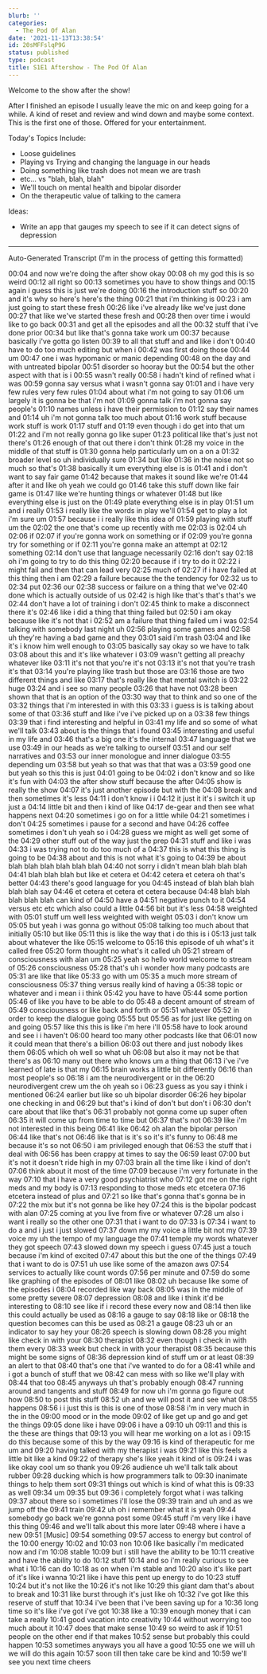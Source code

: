 ```yaml
---
blurb: ''
categories:
  - The Pod Of Alan
date: '2021-11-13T13:38:54'
id: 20sMFFslqP9G
status: published
type: podcast
title: S1E1 Aftershow - The Pod Of Alan
---
```



Welcome to the show after the show! 

After I finished an episode I usually leave the mic on and keep going for a while. A kind of reset and review and wind down and maybe some context. This is the first one of those. Offered for your entertainment.

Today's Topics Include: 

- Loose guidelines 
- Playing vs Trying and changing the language in our heads
- Doing something like trash does not mean we are trash
- etc... vs "blah, blah, blah"
- We'll touch on mental health and bipolar disorder 
- On the therapeutic value of talking to the camera

Ideas:

- Write an app that gauges my speech to see if it can detect signs of depression


---

Auto-Generated Transcript (I'm in the process of getting this formatted)

00:04
and now we're doing the after show okay
00:08
oh my god this is so weird
00:12
all right so
00:13
sometimes you have to show things and
00:15
again i guess this is just we're doing
00:16
the introduction stuff so
00:20
and it's why so here's here's the thing
00:21
that i'm thinking is
00:23
i am just going to start these fresh
00:26
like i've already like we've just done
00:27
that like we've started these fresh and
00:28
then over time i would like to go back
00:31
and get all the episodes and all the
00:32
stuff that i've done prior
00:34
but like that's gonna take work um
00:37
because basically i've gotta go listen
00:39
to all that stuff and and like i don't
00:40
have to do too much editing but when i
00:42
was first doing those
00:44
um
00:47
one i was hypomanic or manic depending
00:48
on the day and with untreated bipolar
00:51
disorder so hooray but the
00:54
but the other aspect with that is i
00:55
wasn't really
00:58
i hadn't kind of refined what i was
00:59
gonna say versus what i wasn't gonna say
01:01
and i have very few rules very few rules
01:04
about what i'm not going to say
01:06
um largely it is gonna be that i'm not
01:09
gonna talk i'm not gonna say people's
01:10
names unless i have their permission to
01:12
say their names and
01:14
uh i'm not gonna talk too much about
01:16
work stuff because work stuff is work
01:17
stuff and
01:19
even though i do get into that um
01:22
and i'm not really gonna go like super
01:23
political like that's just not there's
01:26
enough of that out there i don't think
01:28
my voice in the middle of that stuff is
01:30
gonna help particularly um on a on a
01:32
broader level so uh individually sure
01:34
but like
01:36
in the noise not so much so that's
01:38
basically it um everything else is is
01:41
and i don't want to say fair game
01:42
because that makes it sound like we're
01:44
after it and like oh yeah we could go
01:46
take this stuff down like fair game is
01:47
like we're hunting things or whatever
01:48
but like everything else is just on the
01:49
plate everything else is in play
01:51
um and i really
01:53
i really like the words in play we'll
01:54
get to play a lot i'm sure um
01:57
because i i really like this idea of
01:59
playing with stuff um the
02:02
the one that's come up recently with me
02:03
is
02:04
uh
02:06
if
02:07
if you're gonna work on something or if
02:09
you're gonna try for something or if
02:11
you're gonna make an attempt at
02:12
something
02:14
don't use that language necessarily
02:16
don't say
02:18
oh i'm going to try to do this thing
02:20
because if i try to do it
02:22
i might fail and then that can lead very
02:25
much of
02:27
if i have failed at this thing then i am
02:29
a failure because the the tendency for
02:32
us to
02:34
put
02:36
our
02:38
success or failure on a thing that we've
02:40
done which is actually outside of us
02:42
is high like that's that's that's we
02:44
don't have a lot of training i don't
02:45
think to make a disconnect there it's
02:46
like i did a thing that thing failed but
02:50
i am okay because like it's not that i
02:52
am a failure that thing failed um i was
02:54
talking with somebody last night uh
02:56
playing some games and
02:58
uh they're having a bad game and they
03:01
said i'm trash
03:04
and like it's i know him well enough to
03:05
basically say okay so we have to talk
03:08
about this and it's like whatever i
03:09
wasn't getting all preachy whatever like
03:11
it's not that you're it's not
03:13
it's not that you're trash it's that
03:14
you're playing like trash but those are
03:16
those are two different things and like
03:17
that's really like that mental switch is
03:22
huge
03:24
and i see so many people
03:26
that have not
03:28
been shown that that is an option of the
03:30
way that to think and so one of the
03:32
things that i'm interested in with this
03:33
i guess is is talking about some of that
03:36
stuff and like i've i've picked up on a
03:38
few things
03:39
that i find interesting and helpful in
03:41
my life and so some of what we'll talk
03:43
about is the things that i found
03:45
interesting and useful in my life and
03:46
that's a big one it's the internal
03:47
language that we use
03:49
in our heads as we're talking to ourself
03:51
and our self narratives and
03:53
our inner monologue and inner dialogue
03:55
depending um
03:58
but yeah so that was that that was a
03:59
good one but yeah so this this is just
04:01
going to be
04:02
i don't know and so like it's fun with
04:03
the after show stuff because the after
04:05
show is really the show
04:07
it's just another episode but with the
04:08
break and then sometimes it's less
04:11
i don't know i i
04:12
it just it it's i switch it up just a
04:14
little bit and then i kind of like
04:17
de-gear and then see what happens next
04:20
sometimes i go on for a little while
04:21
sometimes i don't
04:25
sometimes i pause for a second and have
04:26
coffee sometimes i don't uh yeah so i
04:28
guess we might as well get some of the
04:29
other stuff out of the way just the prep
04:31
stuff and like i was
04:33
i was trying not to do too much of a
04:37
this is what this thing is going to be
04:38
about and this is not what it's going to
04:39
be about blah blah blah blah blah blah
04:40
not sorry i didn't mean blah blah blah
04:41
blah blah blah but like et cetera et
04:42
cetera et cetera oh that's better
04:43
there's good language for you
04:45
instead of blah blah blah blah blah say
04:46
et cetera et cetera et cetera because
04:48
blah blah blah blah blah can kind of
04:50
have a
04:51
negative punch to it
04:54
versus etc etc which also could a little
04:56
bit but it's less
04:58
weighted with
05:01
stuff um well less weighted with weight
05:03
i don't know um
05:05
but yeah i was gonna go without
05:08
talking too much about that initially
05:10
but like
05:11
this is like the way that i do this is i
05:13
just talk about whatever the like
05:15
welcome to
05:16
this episode of uh what's it called free
05:20
form thought no what's it called uh
05:21
stream of consciousness with alan um
05:25
yeah so hello world welcome to stream of
05:26
consciousness
05:28
that's uh i wonder how many podcasts are
05:31
are like that like
05:33
go with um
05:35
a much more stream of consciousness
05:37
thing versus really kind of having a
05:38
topic or whatever and i mean i i think
05:42
you have to have
05:44
some portion
05:46
of like you have to be able to do
05:48
a decent amount of stream of
05:49
consciousness or like back and forth or
05:51
whatever
05:52
in order to keep the dialogue going
05:55
but
05:56
as for just like getting on and going
05:57
like this this is like i'm here i'll
05:58
have to look around and see i i haven't
06:00
heard too many other podcasts like that
06:01
now it could mean that there's a billion
06:03
out there and just nobody likes them
06:05
which oh well so what uh
06:08
but also it may not be that there's as
06:10
many out there who knows um a thing that
06:13
i've i've learned of late is that my
06:15
brain works a little bit differently
06:16
than most people's so
06:18
i am the neurodivergent or in the
06:20
neurodivergent crew um the oh yeah so i
06:23
guess as you say i think i mentioned
06:24
earlier but like so uh bipolar disorder
06:26
hey bipolar one checking in and
06:29
but that's i kind of don't but don't i
06:30
don't care about that like that's
06:31
probably not gonna come up super often
06:35
it will come up from time to time but
06:37
that's not
06:39
like i'm not interested in this being
06:41
like
06:42
oh alan the bipolar person
06:44
like that's not
06:46
like that is it's so it's it's funny to
06:48
me because it's so not
06:50
i am privileged enough that
06:53
the stuff that i deal with
06:56
has been crappy at times to say the
06:59
least
07:00
but it's not it doesn't ride high in my
07:03
brain all the time like i kind of don't
07:06
think about it most of the time
07:09
because i'm very fortunate in the way
07:10
that i have a very good psychiatrist who
07:12
got me on the right meds and my body is
07:13
responding to those meds etc etcetera
07:16
etcetera instead of plus and
07:21
so like that's gonna that's gonna be in
07:22
the mix but it's not gonna be like hey
07:24
this is the bipolar podcast with alan
07:25
coming at you live from five or whatever
07:28
um also i want i really so the other one
07:31
that i want to do
07:33
is
07:34
i want to do a and i just i just slowed
07:37
down my my voice a little bit not my
07:39
voice my uh the tempo of my language the
07:41
temple my words whatever they got speech
07:43
slowed down my speech i guess
07:45
just a touch because i'm kind of excited
07:47
about this but the one of the things
07:49
that i want to do is
07:51
uh use like some of the amazon aws
07:54
services to actually like count words
07:56
per minute and
07:59
do some like graphing of the episodes of
08:01
like
08:02
uh because like some of the episodes i
08:04
recorded like way back
08:05
was in the middle of some pretty severe
08:07
depression
08:08
and like i think it'd be interesting to
08:10
see like if i record these every now and
08:14
then like this could actually be used as
08:16
a gauge to say
08:18
like or
08:18
the question becomes can this be used as
08:21
a gauge
08:23
uh or an indicator to say hey your
08:26
speech is slowing down
08:28
you might like check in with your
08:30
therapist
08:32
even though i check in with them every
08:33
week but check in with your therapist
08:35
because this might be some signs of
08:36
depression kind of stuff um or at least
08:39
an alert to that
08:40
that's one that i've wanted to do for a
08:41
while and i got a bunch of stuff that we
08:42
can mess with so like we'll play with
08:44
that too
08:45
anyways uh that's probably enough
08:47
running around and tangents and stuff
08:49
for now uh i'm gonna go figure out how
08:50
to post this stuff
08:52
uh and we will post it and see what
08:55
happens
08:56
i i just this is this is one of those
08:58
i'm in very much in the in the
09:00
mood or in the mode
09:02
of like get up and go and get the things
09:05
done like i have
09:06
i have a
09:10
uh
09:11
and this is the these are things that
09:13
you will hear me working on a lot as i
09:15
do this because some of this by the way
09:16
is kind of therapeutic for me um and
09:20
having talked with my therapist i was
09:21
like this feels a little bit like a kind
09:22
of therapy she's like yeah it kind of is
09:24
i was like okay cool um so thank you
09:26
audience uh we'll talk talk about rubber
09:28
ducking which is how programmers talk to
09:30
inanimate things to help them sort
09:31
things out which is kind of what this is
09:33
as well
09:34
um
09:35
but
09:36
i completely forgot what i was talking
09:37
about there so i sometimes i'll lose the
09:39
train and uh and as we jump off the
09:41
train
09:42
uh oh i remember what it is yeah
09:44
somebody go back we're gonna post some
09:45
stuff i'm very like i have this thing
09:46
and we'll talk about this more later
09:48
where i have a new
09:51
[Music]
09:54
something
09:57
access to energy but control of the
10:00
energy
10:02
and
10:03
non
10:06
like basically i'm medicated now and i'm
10:08
stable
10:09
but i still have the ability to be
10:11
creative and have the ability to do
10:12
stuff
10:14
and so i'm really curious to see what i
10:16
can do
10:18
as on when i'm stable and
10:20
also it's like part of it's like i wanna
10:21
like i have this pent up energy to do
10:23
stuff
10:24
but it's not like the
10:26
it's not like
10:29
this giant dam that's about to break and
10:31
like burst through it's just like oh
10:32
i've got like this reserve of stuff that
10:34
i've been that i've been saving up for a
10:36
long time so it's like i've got i've got
10:38
like a
10:39
enough money that i can take a really
10:41
good vacation into creativity
10:44
without worrying too much about it
10:47
does that make sense
10:49
so weird to ask if
10:51
people on the other end if that makes
10:52
sense but probably this could happen
10:53
sometimes anyways you all have a good
10:55
one we will uh we will do this again
10:57
soon till then take care be kind and
10:59
we'll see you next time cheers



